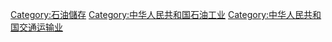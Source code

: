 [[Category:石油儲存|Category:石油儲存]]
[[Category:中华人民共和国石油工业|Category:中华人民共和国石油工业]]
[[Category:中华人民共和国交通运输业|Category:中华人民共和国交通运输业]]